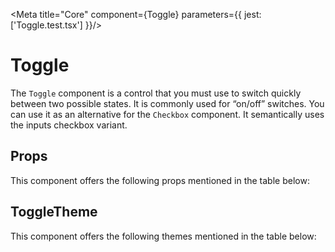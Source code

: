 
<Meta title="Core" component={Toggle} parameters={{ jest: ['Toggle.test.tsx'] }}/>

# Toggle

The `Toggle` component is a control that you must use to switch quickly between two possible states. It is commonly used for “on/off” switches. 
You can use it as an alternative for the `Checkbox` component. It semantically uses the inputs checkbox variant.

<Preview withToolbar>
    <Story name="Toggle">
        <Toggle
            size={select('Size', sizes, 'S')}
            label="Switch mode"
            fullWidth={boolean('Full Width', false)}
            disabled={boolean('Disabled', false)}
            labelPosition={select('Label Position', labelPositions, 'right')}
       />
    </Story>
</Preview>

## Props

This component offers the following props mentioned in the table below:

<Props of={Toggle} />

## ToggleTheme

This component offers the following themes mentioned in the table below:

<Props of={stories.ThemeInterface} />
